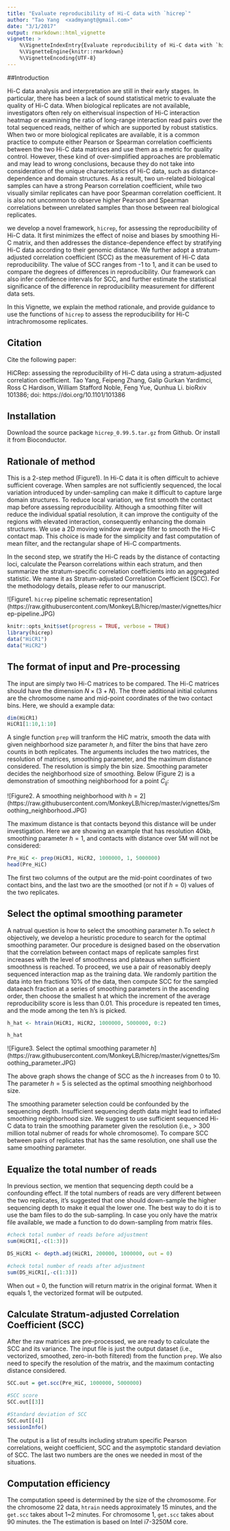 ```yaml
---
title: "Evaluate reproducibility of Hi-C data with `hicrep`"
author: "Tao Yang  <xadmyangt@gmail.com>"
date: "3/1/2017"
output: rmarkdown::html_vignette
vignette: >
    %\VignetteIndexEntry{Evaluate reproducibility of Hi-C data with `hicrep`}
    %\VignetteEngine{knitr::rmarkdown}
    %\VignetteEncoding{UTF-8}
---
```


##Introduction

Hi-C data analysis and interpretation are still in their early stages. 
In particular, there has been a lack of sound statistical metric to 
evaluate the quality of Hi-C data. When biological replicates are not 
available, investigators often rely on eithervisual inspection of Hi-C
interaction heatmap or examining the ratio of long-range interaction 
read pairs over the total sequenced reads, neither of which are supported
by robust statistics. When two or more biological replicates are available,
it is a common practice to compute either Pearson or Spearman correlation 
coefficients between the two Hi-C data matrices and use them as a metric 
for quality control. However, these kind of over-simplified approaches are
problematic and may lead to wrong conclusions, because they do not take 
into consideration of the unique characteristics of Hi-C data, such as 
distance-dependence and domain structures. As a result, two un-related 
biological samples can have a strong Pearson correlation coefficient, while
two visually similar replicates can have poor Spearman correlation coefficient.
It is also not uncommon to observe higher Pearson and Spearman correlations 
between unrelated samples than those between real biological replicates. 

we develop a novel framework, `hicrep`, for assessing the reproducibility of 
Hi-C data. It first minimizes the effect of noise and biases by smoothing 
Hi-C matrix, and then addresses the distance-dependence effect by stratifying
Hi-C data according to their genomic distance. We further adopt a 
stratum-adjusted correlation coefficient (SCC) as the measurement of Hi-C data
reproducibility. The value of SCC ranges from -1 to 1, and it can be used to 
compare the degrees of differences in reproducibility. Our framework can also
infer confidence intervals for SCC, and further estimate the statistical 
significance of the difference in reproducibility measurement for different 
data sets. 


In this Vignette, we explain the method rationale, and provide guidance to 
use the functions of `hicrep` to assess the reproducibility for Hi-C 
intrachromosome replicates. 

## Citation

Cite the following paper:

HiCRep: assessing the reproducibility of Hi-C data using a stratum-adjusted
correlation coefficient. Tao Yang, Feipeng Zhang, Galip Gurkan Yardimci, 
Ross C Hardison, William Stafford Noble, Feng Yue, Qunhua Li. bioRxiv 101386; 
doi: https://doi.org/10.1101/101386 


## Installation

Download the source package `hicrep_0.99.5.tar.gz` from Github.
Or install it from Bioconductor.

## Rationale of method

This is a 2-step method (Figure1). In Hi-C data it is often difficult to 
achieve sufficient coverage. When samples are not sufficiently sequenced, 
the local variation introduced by under-sampling can make it difficult to 
capture large domain structures. To reduce local variation, we first smooth 
the contact map before assessing reproducibility. Although a smoothing filter
will reduce the individual spatial resolution, it can improve the contiguity
of the regions with elevated interaction, consequently enhancing the domain 
structures. We use a 2D moving window average filter to smooth the Hi-C 
contact map. This choice is made for the simplicity and fast computation of 
mean filter, and the rectangular shape of Hi-C compartments.

In the second step, we stratify the Hi-C reads by the distance of contacting
loci, calculate the Pearson correlations within each stratum, and then 
summarize the stratum-specific correlation coefficients into an aggregated 
statistic. We name it as Stratum-adjusted Correlation Coefficient (SCC). 
For the methodology details, please refer to our manuscript.

![Figure1. `hicrep` pipeline schematic representation]
(https://raw.githubusercontent.com/MonkeyLB/hicrep/master/vignettes/hicrep-pipeline.JPG)

```r
knitr::opts_knit$set(progress = TRUE, verbose = TRUE)
library(hicrep)
data("HiCR1")
data("HiCR2")
```


## The format of input and Pre-processing

The input are simply two Hi-C matrices to be compared.  The Hi-C matrices 
should have the dimension $N\times(3+N)$. The three additional initial 
columns are the chromosome name and mid-point coordinates of the two 
contact bins. Here, we should a example data:

```r
dim(HiCR1)
HiCR1[1:10,1:10]
```

A single function `prep` will tranform the HiC matrix, smooth the data 
with given neighborhood size parameter $h$, and filter the bins that have 
zero counts in both replicates. The arguments includes the two matrices, 
the resolution of matrices, smoothing parameter, and the maximum distance
considered. The resolution is simply the bin size. Smoothing parameter 
decides the neighborhood size of smoothing. Below (Figure 2) is a 
demonstration of smoothing neighborhood for a point $C_{ij}$:

![Figure2. A smoothing neighborhood with $h = 2$]
(https://raw.githubusercontent.com/MonkeyLB/hicrep/master/vignettes/Smoothing_neighborhood.JPG)

The maximum distance is that contacts beyond this distance will be under 
investigation. Here we are showing an example that has resolution 40kb, 
smoothing parameter $h = 1$, and contacts with distance over 5M will not 
be considered:

```r
Pre_HiC <- prep(HiCR1, HiCR2, 1000000, 1, 5000000)
head(Pre_HiC)
```
The first two columns of the output are the mid-point coordinates of two 
contact bins, and the last two are the smoothed (or not if $h = 0$) values
of the two replicates.

## Select the optimal smoothing parameter

A natrual question is how to select the smoothing parameter $h$.To select
$h$ objectively, we develop a heuristic procedure to search for the optimal
smoothing parameter.  Our procedure is designed based on the observation 
that the correlation between contact maps of replicate samples first 
increases with the level of smoothness and plateaus when sufficient 
smoothness is reached. To proceed, we use a pair of reasonably deeply 
sequenced interaction map as the training data. We randomly partition 
the data into ten fractions 10% of the data, then compute SCC for the 
sampled dataeach fraction at a series of smoothing parameters in the 
ascending order, then choose the smallest h at which the increment of the
average reproducibility  score is less than 0.01. This procedure is 
repeated ten times, and the mode among the ten h’s is picked.

```r
h_hat <- htrain(HiCR1, HiCR2, 1000000, 5000000, 0:2)

h_hat
```

![Figure3. Select the optimal smoothing parameter $h$]
(https://raw.githubusercontent.com/MonkeyLB/hicrep/master/vignettes/Smoothing_parameter.JPG)

The above graph shows the change of SCC as the $h$ increases from 0 to 10.
The parameter $h=5$ is selected as the optimal smoothing neighborhood size.

The smoothing parameter selection could be confounded by the sequencing 
depth. Insufficient sequencing depth data might lead to inflated smoothing 
neighborhood size. We suggest to use sufficient sequenced Hi-C data to 
train the smoothing parameter given the resolution (i.e., > 300 million 
total nubmer of reads for whole chromosome). To compare SCC between pairs
of replicates that has the same resolution, one shall use the same 
smoothing parameter.

## Equalize the total number of reads

In previous section, we mention that sequencing depth could be a confounding
effect. If the total numbers of reads are very different between the two 
replicates, it's suggested that one should down-sample the higher sequencing 
depth to make it equal the lower one. The best way to do it is to use the bam
files to do the sub-sampling. In case you only have the matrix file available,
we made a function to do down-sampling from matrix files.

```r
#check total number of reads before adjustment
sum(HiCR1[,-c(1:3)])

DS_HiCR1 <- depth.adj(HiCR1, 200000, 1000000, out = 0) 

#check total number of reads after adjustment
sum(DS_HiCR1[,-c(1:3)])

```
When out = 0, the function will return matrix in the original format. When
it equals 1, the vectorized format will be outputed.


## Calculate Stratum-adjusted Correlation Coefficient (SCC)

After the raw matrices are pre-processed, we are ready to calculate the SCC
and its variance. The input file is just the output dataset (i.e., 
vectorized, smoothed, zero-in-both filtered) from the function `prep`. 
We also need to specify the resolution of the matrix, and the maximum
contacting distance considered.

```r
SCC.out = get.scc(Pre_HiC, 1000000, 5000000)

#SCC score
SCC.out[[3]]

#Standard deviation of SCC
SCC.out[[4]]
sessionInfo()
```

The output is a list of results including stratum specific Pearson 
correlations, weight coefficient, SCC and the asymptotic standard 
deviation of SCC. The last two numbers are the ones we needed in most
of the situations. 

## Computation efficiency

The computation speed is determined by the size of the chromosome. For
the chromosome 22 data, `htrain` needs approximately 15 minutes, and the
`get.scc` takes about 1~2 minutes. For chromosome 1, `get.scc` takes 
about 90 minutes. the The estimation is based on Intel i7-3250M core. 
